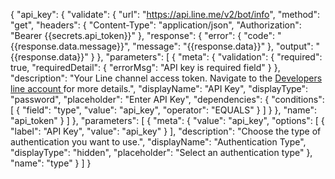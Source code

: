 {
    "api_key": {
        "validate": {
            "url": "https://api.line.me/v2/bot/info",
            "method": "get",
            "headers": {
                "Content-Type": "application/json",
                "Authorization": "Bearer {{secrets.api_token}}"
            },
            "response": {
                "error": {
                    "code": "{{response.data.message}}",
                    "message": "{{response.data}}"
                },
                "output": "{{response.data}}"
            }
        },
        "parameters": [
            {
                "meta": {
                    "validation": {
                        "required": true,
                        "requiredDetail": {
                            "errorMsg": "API key is required field"
                        }
                    },
                    "description": "Your Line channel access token. Navigate to the <a href='https://developers.line.biz/console' target='_blank'> Developers line account </a> for more details.",
                    "displayName": "API Key",
                    "displayType": "password",
                    "placeholder": "Enter API Key",
                    "dependencies": {
                        "conditions": [
                            {
                                "field": "type",
                                "value": "api_key",
                                "operator": "EQUALS"
                            }
                        ]
                    }
                },
                "name": "api_token"
            }
        ]
    },
    "parameters": [
        {
            "meta": {
                "value": "api_key",
                "options": [
                    {
                        "label": "API Key",
                        "value": "api_key"
                    }
                ],
                "description": "Choose the type of authentication you want to use.",
                "displayName": "Authentication Type",
                "displayType": "hidden",
                "placeholder": "Select an authentication type"
            },
            "name": "type"
        }
    ]
}